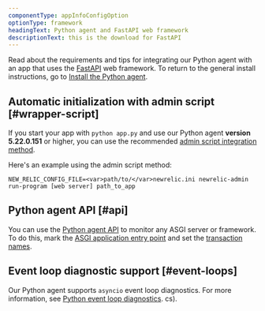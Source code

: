 ```yaml
---
componentType: appInfoConfigOption
optionType: framework
headingText: Python agent and FastAPI web framework
descriptionText: this is the download for FastAPI
---
```


Read about the requirements and tips for integrating our Python agent with an app that uses the [FastAPI](https://fastapi.tiangolo.com/) web framework. To return to the general install instructions, go to [Install the Python agent](/docs/agents/python-agent/installation-configuration/python-agent-installation).

## Automatic initialization with admin script [#wrapper-script]

If you start your app with `python app.py` and use our Python agent **version 5.22.0.151** or higher, you can use the recommended [admin script integration method](/docs/agents/python-agent/installation-configuration/python-agent-installation#integration).

Here's an example using the admin script method:

```
NEW_RELIC_CONFIG_FILE=<var>path/to/</var>newrelic.ini newrelic-admin run-program [web server] path_to_app
```

## Python agent API [#api]

You can use the [Python agent API](/docs/agents/python-agent/python-agent-api) to monitor any ASGI server or framework. To do this, mark the [ASGI application entry point](/docs/agents/python-agent/python-agent-api/asgiapplication-python-agent-api) and set the [transaction names](/docs/agents/python-agent/python-agent-api/settransactionname-python-agent-api).

## Event loop diagnostic support [#event-loops]

Our Python agent supports `asyncio` event loop diagnostics. For more information, see [Python event loop diagnostics](/docs/agents/python-agent/supported-features/python-event-loop-diagnostics).
cs).
